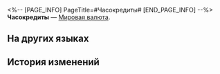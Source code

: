 <%-- [PAGE_INFO]
PageTitle=#Часокредиты#
[END_PAGE_INFO] --%>
{{Предмет Инфобокс
|id          = 120003
|Изображение = Предмет Часокредиты.png
|Тип         = Мировая валюта
|Инвентарь   = Ценные предметы
|Редкость    = 3
|Эффект      = 
|Описание    = Говорят, что это памятная валюта, выпущенная Часовщиком. Можно использовать только в статуе Часика.
|Источник1   = [[Пенакония]]
|Источник2   = [[Миссии Освоения]]
|Источник3   = [[Миссии приключения]]
}}
{{Описание|Таинственная банкнота, происхождение которой неизвестно даже Семье. На лицевой стороне изображён Часик. Эта валюта запрещена в обычных сделках Мира грёз, и лишь немногим известно её истинное предназначение.}}
'''Часокредиты''' — [[Мировая валюта]].

==На других языках==
{{На других языках
|en   = Clock Credits
|zhs  = 金表钞
|zht  = 金錶鈔
|ja   = クロックマネー
|ko   = 금시계 크레딧
|es   = Relocréditos
|fr   = Crédits Chronou
|ru   = Часокредиты
|th   = เครดิตนาฬิกาทอง
|vi   = Tiền Đồng Hồ Vàng
|de   = Clock-Credits
|id   = Clock Credit
|pt   = Créditos de Relógio
}}

==История изменений==
{{История изменений|3.5}}